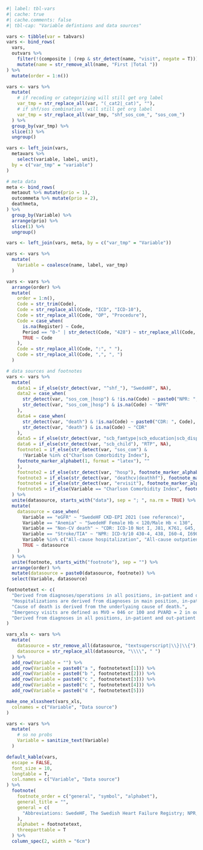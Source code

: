 ```r
#| label: tbl-vars
#| cache: true
#| cache.comments: false
#| tbl-cap: "Variable defintions and data sources"

vars <- tibble(var = tabvars)
vars <- bind_rows(
  vars,
  outvars %>%
    filter(!(composite | (rep & str_detect(name, "visit", negate = T)))) %>%
    mutate(name = str_remove_all(name, "First |Total "))
) %>%
  mutate(order = 1:n())

vars <- vars %>%
  mutate(
    # if recoding or categorizing will still get org label
    var_tmp = str_replace_all(var, "(_cat2|_cat)", ""),
    # if shf/sos combination  will still get org label
    var_tmp = str_replace_all(var_tmp, "shf_sos_com_", "sos_com_")
  ) %>%
  group_by(var_tmp) %>%
  slice(1) %>%
  ungroup()

vars <- left_join(vars,
  metavars %>%
    select(variable, label, unit),
  by = c("var_tmp" = "variable")
)

# meta data
meta <- bind_rows(
  metaout %>% mutate(prio = 1),
  outcommeta %>% mutate(prio = 2),
  deathmeta,
) %>%
  group_by(Variable) %>%
  arrange(prio) %>%
  slice(1) %>%
  ungroup()

vars <- left_join(vars, meta, by = c("var_tmp" = "Variable"))

vars <- vars %>%
  mutate(
    Variable = coalesce(name, label, var_tmp)
  )

vars <- vars %>%
  arrange(order) %>%
  mutate(
    order = 1:n(),
    Code = str_trim(Code),
    Code = str_replace_all(Code, "ICD", "ICD-10"),
    Code = str_replace_all(Code, "OP", "Procedure"),
    Code = case_when(
      is.na(Register) ~ Code,
      Period == "0-" | str_detect(Code, "428") ~ str_replace_all(Code, "ICD-10", "ICD-9/10"),
      TRUE ~ Code
    ),
    Code = str_replace_all(Code, ":", " "),
    Code = str_replace_all(Code, ",", ", ")
  )

# data sources and footnotes
vars <- vars %>%
  mutate(
    data1 = if_else(str_detect(var, "^shf_"), "SwedeHF", NA),
    data2 = case_when(
      str_detect(var, "sos_com_|hosp") & !is.na(Code) ~ paste0("NPR: ", Code),
      str_detect(var, "sos_com_|hosp") & is.na(Code) ~ "NPR"
    ),
    data4 = case_when(
      str_detect(var, "death") & !is.na(Code) ~ paste0("CDR: ", Code),
      str_detect(var, "death") & is.na(Code) ~ "CDR"
    ),
    data5 = if_else(str_detect(var, "scb_famtype|scb_education|scb_dispincome"), "LISA", NA),
    data6 = if_else(str_detect(var, "scb_child"), "RTP", NA),
    footnote1 = if_else(str_detect(var, "sos_com") &
      !Variable %in% c("Charlson Comorbidity Index"),
    footnote_marker_alphabet(1, format = "latex"), ""
    ),
    footnote2 = if_else(str_detect(var, "hosp"), footnote_marker_alphabet(2, format = "latex"), ""),
    footnote3 = if_else(str_detect(var, "deathcv|deathhf"), footnote_marker_alphabet(3, format = "latex"), ""),
    footnote4 = if_else(str_detect(var, "ervisit"), footnote_marker_alphabet(4, format = "latex"), ""),
    footnote5 = if_else(Variable == "Charlson Comorbidity Index", footnote_marker_alphabet(5, format = "latex"), ""),
  ) %>%
  unite(datasource, starts_with("data"), sep = "; ", na.rm = TRUE) %>%
  mutate(
    datasource = case_when(
      Variable == "eGFR" ~ "SwedeHF CKD-EPI 2021 (see reference)",
      Variable == "Anemia" ~ "SwedeHF Female Hb < 120/Male Hb < 130",
      Variable == "Non-CV death" ~ "CDR: ICD-10 Not I, J81, K761, G45, R570",
      Variable == "Stroke/TIA" ~ "NPR: ICD-9/10 430-4, 438, I60-4, I690-4, G45",
      Variable %in% c("All-cause hospitalization", "All-cause outpatient visit (specilized care)", "A&E visit") ~ "NPR",
      TRUE ~ datasource
    )
  ) %>%
  unite(footnote, starts_with("footnote"), sep = "") %>%
  arrange(order) %>%
  mutate(datasource = paste0(datasource, footnote)) %>%
  select(Variable, datasource)

footnotetext <- c(
  "Derived from diagnoses/operations in all positions, in-patient and out-patient speciality care within 5 years prior to index (ICD-10)/1987 (ICD-9) unless stated otherwise.",
  "Hospitalizations are derived from diagnoses in main position, in-patient care.",
  "Cause of death is derived from the underlyaing cause of death.",
  "Emergency visits are defined as MVO = 046 or 100 and PVARD = 2 in out-patient care.",
  "Derived from diagnoses in all positions, in-patient and out-patient speciality care within 10 years prior to index using ICD-9/10 according to Ludvigsson, 2021 (see reference)"
)

vars_xls <- vars %>%
  mutate(
    datasource = str_remove_all(datasource, "textsuperscript|\\}|\\{"),
    datasource = str_replace_all(datasource, "\\\\", " ")
  ) %>%
  add_row(Variable = "") %>%
  add_row(Variable = paste0("a ", footnotetext[1])) %>%
  add_row(Variable = paste0("b ", footnotetext[2])) %>%
  add_row(Variable = paste0("c ", footnotetext[3])) %>%
  add_row(Variable = paste0("c ", footnotetext[4])) %>%
  add_row(Variable = paste0("d ", footnotetext[5]))

make_one_xlsxsheet(vars_xls,
  colnames = c("Variable", "Data source")
)

vars <- vars %>%
  mutate(
    # so no probs
    Variable = sanitize_text(Variable)
  )

default_kable(vars,
  escape = FALSE,
  font_size = 10,
  longtable = T,
  col.names = c("Variable", "Data source")
) %>%
  footnote(
    footnote_order = c("general", "symbol", "alphabet"),
    general_title = "",
    general = c(
      "Abbreviations: SwedeHF, The Swedish Heart Failure Registry; NPR, The National Patient Register; CDR, The Cause of Death Register; LISA, Longitudinal integrated database for health insurance and labour market studies; RTP, Register of the Total Population"
    ),
    alphabet = footnotetext,
    threeparttable = T
  ) %>%
  column_spec(2, width = "6cm")
```
